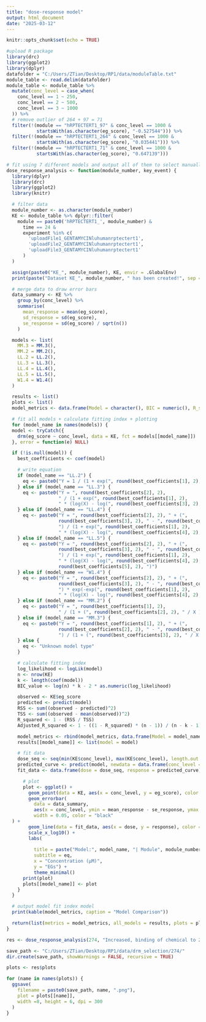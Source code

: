 ---
title: "dose-response model"
output: html_document
date: "2025-03-12"
---

```{r setup, include=FALSE}
knitr::opts_chunk$set(echo = TRUE)
```

```{r}
#upload R package
library(drc)
library(ggplot2)
library(dplyr)
datafolder = "C:/Users/ZTian/Desktop/RP1/data/moduleTable.txt"
module_table <- read.delim(datafolder)
module_table <- module_table %>%
  mutate(conc_level = case_when(
    conc_level == 1 ~ 250,
    conc_level == 2 ~ 500,
    conc_level == 3 ~ 1000
  )) %>%
  # remove outlier of 264 + 97 = 71
  filter(!(module == "hRPTECTERT1_97" & conc_level == 1000 &
           startsWith(as.character(eg_score), "-0.527544"))) %>%
  filter(!(module == "hRPTECTERT1_264" & conc_level == 1000 &
           startsWith(as.character(eg_score), "0.035441"))) %>%
  filter(!(module == "hRPTECTERT1_71" & conc_level == 1000 &
           startsWith(as.character(eg_score), "0.647139")))
```


```{r}
# fit using 7 different models and output all of them to select manually
dose_response_analysis <- function(module_number, key_event) {
  library(dplyr)
  library(drc)
  library(ggplot2)
  library(knitr)

  # filter data
  module_number <- as.character(module_number)
  KE <- module_table %>% dplyr::filter(
    module == paste0('hRPTECTERT1_', module_number) &
      time == 24 &
      experiment %in% c(
        'uploadFile1_GENTAMYCINluhumanrptectert1',
        'uploadFile2_GENTAMYCINluhumanrptectert1',
        'uploadFile3_GENTAMYCINluhumanrptectert1'
      )
  )

  assign(paste0("KE_", module_number), KE, envir = .GlobalEnv)
  print(paste("Dataset KE_", module_number, " has been created!", sep = ""))

  # merge data to draw error bars
  data_summary <- KE %>%
    group_by(conc_level) %>%
    summarise(
      mean_response = mean(eg_score),
      sd_response = sd(eg_score),
      se_response = sd(eg_score) / sqrt(n())
    )

  models <- list(
    MM.3 = MM.3(),
    MM.2 = MM.2(),
    LL.2 = LL.2(),
    LL.3 = LL.3(),
    LL.4 = LL.4(),
    LL.5 = LL.5(),
    W1.4 = W1.4()
  )

  results <- list()
  plots <- list()
  model_metrics <- data.frame(Model = character(), BIC = numeric(), R_squared = numeric(), Adjusted_R_squared = numeric(), Num_parameters = integer(), stringsAsFactors = FALSE)

  # fit all models + calculate fitting index + plotting
  for (model_name in names(models)) {
  model <- tryCatch({
    drm(eg_score ~ conc_level, data = KE, fct = models[[model_name]])
  }, error = function(e) NULL)

  if (!is.null(model)) {
    best_coefficients <- coef(model)

    # write equation
    if (model_name == "LL.2") {
      eq <- paste0("Y = 1 / (1 + exp(", round(best_coefficients[1], 2), " * (log(X) - log(", round(best_coefficients[2], 2), "))))")
    } else if (model_name == "LL.3") {
      eq <- paste0("Y = ", round(best_coefficients[2], 2), 
                   " / (1 + exp(", round(best_coefficients[1], 2), 
                   " * (log(X) - log(", round(best_coefficients[3], 2), "))))")
    } else if (model_name == "LL.4") {
      eq <- paste0("Y = ", round(best_coefficients[2], 2), " + (", 
                   round(best_coefficients[3], 2), " - ", round(best_coefficients[2], 2), 
                   ") / (1 + exp(", round(best_coefficients[1], 2), 
                   " * (log(X) - log(", round(best_coefficients[4], 2), "))))")
    } else if (model_name == "LL.5") {
      eq <- paste0("Y = ", round(best_coefficients[2], 2), " + (", 
                   round(best_coefficients[3], 2), " - ", round(best_coefficients[2], 2), 
                   ") / (1 + exp(", round(best_coefficients[1], 2), 
                   " * (log(X) - log(", round(best_coefficients[4], 2), "))))^", 
                   round(best_coefficients[5], 2), ")")
    } else if (model_name == "W1.4") {
      eq <- paste0("Y = ", round(best_coefficients[2], 2), " + (", 
                   round(best_coefficients[3], 2), " - ", round(best_coefficients[2], 2), 
                   ") * exp(-exp(", round(best_coefficients[1], 2), 
                   " * (log(X) - log(", round(best_coefficients[4], 2), "))))")
    } else if (model_name == "MM.2") {
      eq <- paste0("Y = ", round(best_coefficients[1], 2),
                   " / (1 + (", round(best_coefficients[2], 2), " / X ))")
    } else if (model_name == "MM.3") {
      eq <- paste0("Y = ", round(best_coefficients[1], 2), " + (", 
                   round(best_coefficients[2], 2), " - ", round(best_coefficients[1], 2), 
                   ") / (1 + (", round(best_coefficients[3], 2), " / X ))")
    } else {
      eq <- "Unknown model type"
    }

    # calculate fitting index
    log_likelihood <- logLik(model)
    n <- nrow(KE)
    k <- length(coef(model))
    BIC_value <- log(n) * k - 2 * as.numeric(log_likelihood)

    observed <- KE$eg_score
    predicted <- predict(model)
    RSS <- sum((observed - predicted)^2)
    TSS <- sum((observed - mean(observed))^2)
    R_squared <- 1 - (RSS / TSS)
    Adjusted_R_squared <- 1 - ((1 - R_squared) * (n - 1)) / (n - k - 1)

    model_metrics <- rbind(model_metrics, data.frame(Model = model_name, BIC = BIC_value, R_squared = R_squared, Adjusted_R_squared = Adjusted_R_squared, Num_parameters = k))
    results[[model_name]] <- list(model = model)

    # fit data
    dose_seq <- seq(min(KE$conc_level), max(KE$conc_level), length.out = 100)
    predicted_curve <- predict(model, newdata = data.frame(conc_level = dose_seq))
    fit_data <- data.frame(dose = dose_seq, response = predicted_curve)

      # plot
      plot <- ggplot() +
        geom_point(data = KE, aes(x = conc_level, y = eg_score), color = "black", size = 3) +
        geom_errorbar(
          data = data_summary,
          aes(x = conc_level, ymin = mean_response - se_response, ymax = mean_response + se_response),
          width = 0.05, color = "black"
  ) +
        geom_line(data = fit_data, aes(x = dose, y = response), color = "red", size = 1) +
        scale_x_log10() +
        labs(
          
          title = paste("Model:", model_name, "| Module", module_number, "-", key_event),
          subtitle = eq,  
          x = "Concentration (µM)",
          y = "EGs") +
          theme_minimal()
      print(plot)
      plots[[model_name]] <- plot
    }
  }

  # output model fit index model
  print(kable(model_metrics, caption = "Model Comparison"))

  return(list(metrics = model_metrics, all_models = results, plots = plots))
}

```

```{r}
res <- dose_response_analysis(274, "Increased, binding of chemical to 2u")

save_path <- "C:/Users/ZTian/Desktop/RP1/data/drm_selection/274/"
dir.create(save_path, showWarnings = FALSE, recursive = TRUE)

plots <- res$plots

for (name in names(plots)) {
  ggsave(
    filename = paste0(save_path, name, ".png"),
    plot = plots[[name]],
    width =8, height = 6, dpi = 300
  )
}


```

